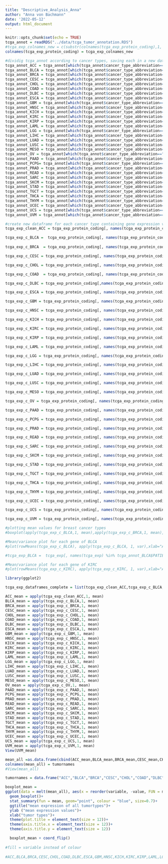 ```yaml
---
title: "Descriptive_Analysis_Anna"
author: "Anna von Bachmann"
date: '2022-05-12'
output: html_document
---
```


```r
knitr::opts_chunk$set(echo = TRUE)
tcga_annot = readRDS("../data/tcga_tumor_annotation.RDS")
#tcga_exp_colnames_new = c(substr(colnames(tcga_exp_protein_coding),1, nchar(colnames(tcga_exp_protein_coding))-3))
colnames(tcga_exp_protein_coding) = tcga_exp_colnames_new
```

```r
#dividig tcga_annot according to cancer types, saving each in a new data frame
tcga_annot_ACC = tcga_annot[which(tcga_annot$cancer_type_abbreviation=="ACC"),]
tcga_annot_BLCA = tcga_annot[which(tcga_annot$cancer_type_abbreviation=="BLCA"),]
tcga_annot_BRCA = tcga_annot[which(tcga_annot$cancer_type_abbreviation=="BRCA"),]
tcga_annot_CESC = tcga_annot[which(tcga_annot$cancer_type_abbreviation=="CESC"),]
tcga_annot_CHOL = tcga_annot[which(tcga_annot$cancer_type_abbreviation=="CHOL"),]
tcga_annot_COAD = tcga_annot[which(tcga_annot$cancer_type_abbreviation=="COAD"),]
tcga_annot_DLBC = tcga_annot[which(tcga_annot$cancer_type_abbreviation=="DLBC"),]
tcga_annot_ESCA = tcga_annot[which(tcga_annot$cancer_type_abbreviation=="ESCA"),]
tcga_annot_GBM = tcga_annot[which(tcga_annot$cancer_type_abbreviation=="GBM"),]
tcga_annot_HNSC = tcga_annot[which(tcga_annot$cancer_type_abbreviation=="HNSC"),]
tcga_annot_KICH = tcga_annot[which(tcga_annot$cancer_type_abbreviation=="KICH"),]
tcga_annot_KIRC = tcga_annot[which(tcga_annot$cancer_type_abbreviation=="KIRC"),]
tcga_annot_KIRP = tcga_annot[which(tcga_annot$cancer_type_abbreviation=="KIRP"),]
tcga_annot_LAML = tcga_annot[which(tcga_annot$cancer_type_abbreviation=="LAML"),]
tcga_annot_LGG = tcga_annot[which(tcga_annot$cancer_type_abbreviation=="LGG"),]
tcga_annot_LIHC = tcga_annot[which(tcga_annot$cancer_type_abbreviation=="LIHC"),]
tcga_annot_LUAD = tcga_annot[which(tcga_annot$cancer_type_abbreviation=="LUAD"),]
tcga_annot_LUSC = tcga_annot[which(tcga_annot$cancer_type_abbreviation=="LUSC"),]
tcga_annot_MESO = tcga_annot[which(tcga_annot$cancer_type_abbreviation=="MESO"),]
tcga_annot_OV = tcga_annot[which(tcga_annot$cancer_type_abbreviation=="OV"),]
tcga_annot_PAAD = tcga_annot[which(tcga_annot$cancer_type_abbreviation=="PAAD"),]
tcga_annot_PCPG= tcga_annot[which(tcga_annot$cancer_type_abbreviation=="PCPG"),]
tcga_annot_PRAD = tcga_annot[which(tcga_annot$cancer_type_abbreviation=="PRAD"),]
tcga_annot_READ = tcga_annot[which(tcga_annot$cancer_type_abbreviation=="READ"),]
tcga_annot_SARC = tcga_annot[which(tcga_annot$cancer_type_abbreviation=="SARC"),]
tcga_annot_SKCM = tcga_annot[which(tcga_annot$cancer_type_abbreviation=="SKCM"),]
tcga_annot_STAD = tcga_annot[which(tcga_annot$cancer_type_abbreviation=="STAD"),]
tcga_annot_TGCT = tcga_annot[which(tcga_annot$cancer_type_abbreviation=="TGCT"),]
tcga_annot_THCA = tcga_annot[which(tcga_annot$cancer_type_abbreviation=="THCA"),]
tcga_annot_THYM = tcga_annot[which(tcga_annot$cancer_type_abbreviation=="THYM"),]
tcga_annot_UCEC = tcga_annot[which(tcga_annot$cancer_type_abbreviation=="UCEC"),]
tcga_annot_UCS = tcga_annot[which(tcga_annot$cancer_type_abbreviation=="UCS"),]
tcga_annot_UVM = tcga_annot[which(tcga_annot$cancer_type_abbreviation=="UVM"),]
```



```r
#create new dataframe for each cancer type containing gene expression values specificly for this cancer type
tcga_exp_clean_ACC = tcga_exp_protein_coding[, names(tcga_exp_protein_coding) %in% tcga_annot_ACC$PATIENT]

tcga_exp_c_BLCA =  tcga_exp_protein_coding[, names(tcga_exp_protein_coding) %in% tcga_annot_BLCA$PATIENT]
  
tcga_exp_c_BRCA  = tcga_exp_protein_coding[, names(tcga_exp_protein_coding) %in% tcga_annot_BRCA$PATIENT]

tcga_exp_c_CESC = tcga_exp_protein_coding[, names(tcga_exp_protein_coding) %in% tcga_annot_CESC$PATIENT]

tcga_exp_c_CHOL = tcga_exp_protein_coding[, names(tcga_exp_protein_coding) %in% tcga_annot_CHOL$PATIENT]

tcga_exp_c_COAD  = tcga_exp_protein_coding[, names(tcga_exp_protein_coding) %in% tcga_annot_COAD$PATIENT]

tcga_exp_c_DLBC = tcga_exp_protein_coding[,names(tcga_exp_protein_coding) %in% tcga_annot_DLBC$PATIENT]

tcga_exp_c_ESCA = tcga_exp_protein_coding[, names(tcga_exp_protein_coding) %in% tcga_annot_ESCA$PATIENT]

tcga_exp_c_GBM = tcga_exp_protein_coding[, names(tcga_exp_protein_coding) %in% tcga_annot_GBM$PATIENT]

tcga_exp_c_HNSC = tcga_exp_protein_coding[, names(tcga_exp_protein_coding) %in% tcga_annot_HNSC$PATIENT]

tcga_exp_c_KICH = tcga_exp_protein_coding[, names(tcga_exp_protein_coding) %in% tcga_annot_KICH$PATIENT]

tcga_exp_c_KIRC = tcga_exp_protein_coding[, names(tcga_exp_protein_coding) %in% tcga_annot_KIRC$PATIENT]

tcga_exp_c_KIRP = tcga_exp_protein_coding[, names(tcga_exp_protein_coding) %in% tcga_annot_KIRP$PATIENT]

tcga_exp_c_LAML = tcga_exp_protein_coding[, names(tcga_exp_protein_coding) %in% tcga_annot_LAML$PATIENT]

tcga_exp_c_LGG = tcga_exp_protein_coding[, names(tcga_exp_protein_coding) %in% tcga_annot_LGG$PATIENT]

tcga_exp_c_LIHC = tcga_exp_protein_coding[, names(tcga_exp_protein_coding) %in% tcga_annot_LIHC$PATIENT]

tcga_exp_c_LUAD = tcga_exp_protein_coding[, names(tcga_exp_protein_coding) %in% tcga_annot_LUAD$PATIENT]

tcga_exp_c_LUSC = tcga_exp_protein_coding[, names(tcga_exp_protein_coding) %in% tcga_annot_LUSC$PATIENT]

tcga_exp_c_MESO = tcga_exp_protein_coding[, names(tcga_exp_protein_coding) %in% tcga_annot_MESO$PATIENT]

tcga_exp_c_OV = tcga_exp_protein_coding[, names(tcga_exp_protein_coding) %in% tcga_annot_OV$PATIENT]

tcga_exp_c_PAAD = tcga_exp_protein_coding[, names(tcga_exp_protein_coding) %in% tcga_annot_PAAD$PATIENT]

tcga_exp_c_PCPG = tcga_exp_protein_coding[, names(tcga_exp_protein_coding) %in% tcga_annot_PCPG$PATIENT]

tcga_exp_c_PRAD = tcga_exp_protein_coding[, names(tcga_exp_protein_coding) %in% tcga_annot_PRAD$PATIENT]

tcga_exp_c_READ = tcga_exp_protein_coding[, names(tcga_exp_protein_coding) %in% tcga_annot_READ$PATIENT]

tcga_exp_c_SARC = tcga_exp_protein_coding[, names(tcga_exp_protein_coding) %in% tcga_annot_SARC$PATIENT]

tcga_exp_c_SKCM = tcga_exp_protein_coding[, names(tcga_exp_protein_coding) %in% tcga_annot_SKCM$PATIENT]

tcga_exp_c_STAD = tcga_exp_protein_coding[, names(tcga_exp_protein_coding) %in% tcga_annot_STAD$PATIENT]

tcga_exp_c_TGCT = tcga_exp_protein_coding[, names(tcga_exp_protein_coding) %in% tcga_annot_TGCT$PATIENT]

tcga_exp_c_THCA = tcga_exp_protein_coding[, names(tcga_exp_protein_coding) %in% tcga_annot_THCA$PATIENT]

tcga_exp_c_THYM = tcga_exp_protein_coding[, names(tcga_exp_protein_coding) %in% tcga_annot_THYM$PATIENT]

tcga_exp_c_UCEC = tcga_exp_protein_coding[, names(tcga_exp_protein_coding) %in% tcga_annot_UCEC$PATIENT]

tcga_exp_c_UCS = tcga_exp_protein_coding[, names(tcga_exp_protein_coding) %in% tcga_annot_UCS$PATIENT]

tcga_exp_c_UVM = tcga_exp_protein_coding[, names(tcga_exp_protein_coding) %in% tcga_annot_ACC$PATIENT]

```


```r
#plotting mean values for breast cancer types
#boxplot(apply(tcga_exp_c_BLCA,1, mean),apply(tcga_exp_c_BRCA,1, mean), xlab="cancer type", ylab = "Average gene expression", names=c("BLCA","BRCA"), main = "General Gene Expression")

```
```r
#Mean/variance plot for each gene of BLCA
#plot(rowMeans(tcga_exp_c_BLCA), apply(tcga_exp_c_BLCA, 1, var),xlab="Average Expression", ylab="Variance", pch=20, cex= .3, main="Mean/Variance plot BLCA")

```

```r
#tcga_exp_BLCA =  tcga_exp[, names(tcga_exp) %in% tcga_annot_BLCA$PATIENT]
```

```r
#Mean/variance plot for each gene of KIRC
#plot(rowMeans(tcga_exp_c_KIRC), apply(tcga_exp_c_KIRC, 1, var),xlab="Average Expression", ylab="Variance", pch=20, cex= .4, main="Mean/Variance plot KIRC")
```
```r

library(ggplot2)

```

```r
tcga_exp_dataframes_complete = list(tcga_exp_clean_ACC,tcga_exp_c_BLCA,tcga_exp_c_BRCA,tcga_exp_c_CESC,tcga_exp_c_CHOL,tcga_exp_c_COAD,tcga_exp_c_DLBC,tcga_exp_c_ESCA,tcga_exp_c_GBM,tcga_exp_c_HNSC,tcga_exp_c_KICH,tcga_exp_c_KIRC,tcga_exp_c_KIRP,tcga_exp_c_LAML,tcga_exp_c_LGG,tcga_exp_c_LIHC,tcga_exp_c_LUAD,tcga_exp_c_LUSC,tcga_exp_c_MESO,tcga_exp_c_OV,tcga_exp_c_PAAD,tcga_exp_c_PCPG,tcga_exp_c_PRAD,tcga_exp_c_READ,tcga_exp_c_SARC,tcga_exp_c_SKCM,tcga_exp_c_STAD,tcga_exp_c_TGCT,tcga_exp_c_THCA,tcga_exp_c_THYM,tcga_exp_c_UCEC,tcga_exp_c_UCS,tcga_exp_c_UVM)

ACC_mean = apply(tcga_exp_clean_ACC,1, mean)
BLCA_mean = apply(tcga_exp_c_BLCA,1, mean)
BRCA_mean = apply(tcga_exp_c_BRCA,1, mean)
CESC_mean = apply(tcga_exp_c_CESC,1, mean)
CHOL_mean = apply(tcga_exp_c_CHOL,1, mean)
COAD_mean = apply(tcga_exp_c_COAD,1, mean)
DLBC_mean = apply(tcga_exp_c_DLBC,1, mean)
ESCA_mean = apply(tcga_exp_c_ESCA,1, mean)
GBM_mean = apply(tcga_exp_c_GBM,1, mean)
HNSC_mean = apply(tcga_exp_c_HNSC,1, mean)
KICH_mean = apply(tcga_exp_c_KICH,1, mean)
KIRC_mean = apply(tcga_exp_c_KIRC,1, mean)
KIRP_mean = apply(tcga_exp_c_KIRP,1, mean)
LAML_mean = apply(tcga_exp_c_LAML,1, mean)
LGG_mean = apply(tcga_exp_c_LGG,1, mean)
LIHC_mean = apply(tcga_exp_c_LIHC,1, mean)
LUAD_mean = apply(tcga_exp_c_LUAD,1, mean)
LUSC_mean = apply(tcga_exp_c_LUSC,1, mean)
MESO_mean = apply(tcga_exp_c_MESO,1, mean)
OV_mean = apply(tcga_exp_c_OV,1, mean)
PAAD_mean = apply(tcga_exp_c_PAAD,1, mean)
PCPG_mean = apply(tcga_exp_c_PCPG,1, mean)
PRAD_mean = apply(tcga_exp_c_PRAD,1, mean)
READ_mean = apply(tcga_exp_c_READ,1, mean)
SARC_mean = apply(tcga_exp_c_SARC,1, mean)
SKCM_mean = apply(tcga_exp_c_SKCM,1, mean)
STAD_mean = apply(tcga_exp_c_STAD,1, mean)
TGCT_mean = apply(tcga_exp_c_TGCT,1, mean)
THCA_mean = apply(tcga_exp_c_THCA,1, mean)
THYM_mean = apply(tcga_exp_c_THYM,1, mean)
UCEC_mean = apply(tcga_exp_c_UCEC,1, mean)
UCS_mean = apply(tcga_exp_c_UCS,1, mean)
UVM_mean = apply(tcga_exp_c_UVM,1, mean)
View(UVM_mean)
```

```r
mean_all =as.data.frame(cbind(ACC_mean,BLCA_mean,BRCA_mean,CESC_mean,CHOL_mean,COAD_mean,DLBC_mean,ESCA_mean,GBM_mean,HNSC_mean,KICH_mean,KIRC_mean,KIRP_mean,LAML_mean,LGG_mean,LIHC_mean,LUAD_mean,LUSC_mean,MESO_mean,OV_mean,PAAD_mean,PCPG_mean,PRAD_mean,READ_mean,SARC_mean,SKCM_mean,STAD_mean,TGCT_mean,THCA_mean,THYM_mean,UCEC_mean,UCS_mean,UVM_mean))
colnames(mean_all) = tumornames
#View(mean_all)

tumornames = data.frame("ACC","BLCA","BRCA","CESC","CHOL","COAD","DLBC","ESCA","GBM","HNSC","KICH","KIRC","KIRP","LAML","LGG","LIHC","LUAD","LUSC","MESO","OV","PAAD","PCPG","PRAD","READ","SARC","SKCM","STAD","TGCT","THCA","THYM","UCEC","UCS","UVM")

boxplot_mean =
ggplot(data = melt(mean_all), aes(x = reorder(variable, -value, FUN = median), y =value, colour = variable))+
  geom_boxplot()+
  stat_summary(fun = mean, geom="point", colour = "blue", size=0.7)+
  ggtitle("mean expression of all tumortypes")+
  ylab ("mean expression values")+
  xlab("tumor types")+
  theme(plot.title = element_text(size = 12))+
  theme(axis.title.x = element_text(size = 12))+
  theme(axis.title.y = element_text(size = 12))

  boxplot_mean + coord_flip()
                
#fill = variable instead of colour
  
#ACC,BLCA,BRCA,CESC,CHOL,COAD,DLBC,ESCA,GBM,HNSC,KICH,KIRC,KIRP,LAML,LGG,LIHC,LUAD,LUSC,MESO,OV,PAAD,PCPG,PRAD,READ,SARC,SKCM,STAD,TGCT,THCA,THYM,UCEC,UCS,UVM
```

